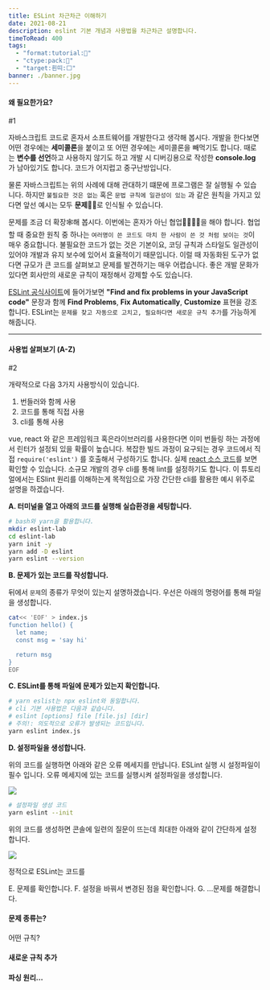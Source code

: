 ```yaml
---
title: ESLint 차근차근 이해하기
date: 2021-08-21
description: eslint 기본 개념과 사용법을 차근차근 설명합니다.
timeToRead: 400
tags:
  - "format:tutorial:🚩"
  - "ctype:pack:📄"
  - "target:흰띠:⬜️"
banner: ./banner.jpg
---
```


#### 왜 필요한가요?
<div style={{color:'red', position: 'relative', left: -30, top: -40}}>#1</div>

자바스크립트 코드로 혼자서 소프트웨어를 개발한다고 생각해 봅시다.
개발을 한다보면 어떤 경우에는 **세미콜론**을 붙이고 또 어떤 경우에는
세미콜론을 빼먹기도 합니다. 때로는 **변수를 선언**하고 사용하지 않기도 하고
개발 시 디버깅용으로 작성한 **console.log**가 남아있기도 합니다.
코드가 어지럽고 중구난방입니다.

물론 자바스크립트는 위의 사례에 대해 관대하기 떄문에 프로그램은
잘 실행될 수 있습니다. 하지만 `불필요한 것은 없는` 혹은 `문법 규칙에 일관성이 있는`
과 같은 원칙을 가지고 있다면 앞선 예시는 모두 **문제**🤦‍♂️로 인식될 수 있습니다.

문제를 조금 더 확장🕸해 봅시다. 이번에는 혼자가 아닌 협업👨‍👩‍👧‍👧을 해야 합니다.
협업할 때 중요한 원칙 중 하나는 `여러명이 쓴 코드도 마치 한 사람이 쓴 것 처럼
보이는 것`이 매우 중요합니다. 불필요한 코드가 없는 것은 기본이요, 코딩 규칙과 스타일도
일관성이 있어야 개발과 유지 보수에 있어서 효율적이기 때문입니다.
이럴 때 자동화된 도구가 없다면 규모가 큰 코드를 살펴보고 문제를 발견하기는 매우 어렵습니다.
좋은 개발 문화가 있다면 회사만의 새로운 규칙이 재정해서 강제할 수도 있습니다.

[ESLint 공식사이트](https://eslint.org/)에 들어가보면 **"Find and fix problems in your JavaScript code"**
문장과 함께 **Find Problems**, **Fix Automatically**, **Customize** 표현을 강조합니다.
ESLint는 `문제를 찾고 자동으로 고치고, 필요하다면 새로운 규칙 추가`를 가능하게 해줍니다.


---


#### 사용법 살펴보기 (A-Z)
<div style={{color:'red', position: 'relative', left: -30, top: -40}}>#2</div>

개략적으로 다음 3가지 사용방식이 있습니다.

  1. 번들러와 함께 사용
  2. 코드를 통해 직접 사용
  3. cli를 통해 사용

vue, react 와 같은 프레임워크 혹은라이브러리를 사용한다면
이미 번들링 하는 과정에서 린터가 설정되 있을 확률이 높습니다.
복잡한 빌드 과정이 요구되는 경우 코드에서 직접 `require('eslint')`
를 호출해서 구성하기도 합니다. 실제 [react 소스 코드](https://github.com/facebook/react/blob/main/scripts/eslint/index.js)를 보면 확인할 수 있습니다.
소규모 개발의 경우 cli를 통해 lint를 설정하기도 합니다.
이 튜토리얼에서는 ESlint 원리를 이해하는게 목적임으로 가장 간단한
cli를 활용한 예시 위주로 설명을 하겠습니다.

**A. 터미널을 열고 아래의 코드를 실행해 실습환경을 세팅합니다.**

```bash
# bash와 yarn을 활용합니다.
mkdir eslint-lab
cd eslint-lab
yarn init -y
yarn add -D eslint
yarn eslint --version
```

**B. 문제가 있는 코드를 작성합니다.**

뒤에서 `문제`의 종류가 무엇이 있는지 설명하겠습니다.
우선은 아래의 명령어를 통해 파일을 생성합니다.

```bash
cat<< 'EOF' > index.js
function hello() {
  let name;
  const msg = 'say hi'

  return msg
}
EOF
```

**C. ESLint를 통해 파일에 문제가 있는지 확인합니다.**

```bash
# yarn eslist는 npx eslint와 동일합니다.
# cli 기본 사용법은 다음과 같습니다.
# eslint [options] file [file.js] [dir]
# 주의!: 의도적으로 오류가 발생되는 코드입니다.
yarn eslint index.js
```

**D. 설정파일을 생성합니다.**

위의 코드를 실행하면 아래와 같은 오류 메세지를 만납니다.
ESLint 실행 시 설정파일이 필수 입니다.
오류 메세지에 있는 코드를 실행시켜 설정파일을 생성합니다.

<img src='./eslint-error.png' />

```bash
# 설정파일 생성 코드
yarn eslint --init
```

위의 코드를 생성하면 콘솔에 일련의 질문이 뜨는데
최대한 아래와 같이 간단하게 설정합니다.

<img src='./eslint-config.png' />

정적으로 
ESLint는 코드를


E. 문제를 확인합니다.
F. 설정을 바꿔서 변경된 점을 확인합니다. 
G. ...문제를 해결합니다.

#### 문제 종류는?
어떤 규칙?

#### 새로운 규칙 추가

#### 파싱 원리...


<Comment repo="kangthink/kangthink.github.io" theme="dark-blue"/>